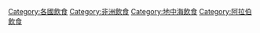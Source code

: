 [[Category:各國飲食|Category:各國飲食]]
[[Category:非洲飲食|Category:非洲飲食]]
[[Category:地中海飲食|Category:地中海飲食]]
[[Category:阿拉伯飲食|Category:阿拉伯飲食]]
